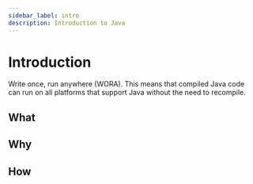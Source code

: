 ```yaml
---
sidebar_label: intro
description: Introduction to Java
---
```


# Introduction

Write once, run anywhere (WORA). This means that compiled Java code can run on all platforms that support Java without the need to recompile.

## What

## Why

## How
